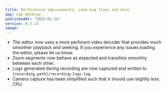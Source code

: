 ```yaml
---
title: Performance improvements, zoom bug fixes and more
app: Cap Desktop
publishedAt: "2025-01-24"
version: 0.3.13
image:
---
```


- The editor now uses a more perforant video decoder that provides much smoother playback and seeking.
  If you experience any issues loading the editor, please let us know.
- Zoom segments now behave as expected and transition smoothly between each other.
- Logs generated during recording are now captured and written to `{recording_path}/recording-logs.log`.
- Camera capture has been simplified such that it should use slightly less CPU.

